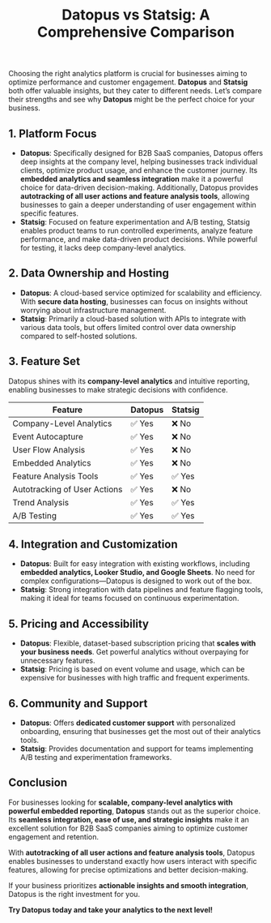﻿---
title: "Datopus vs Statsig: A Comprehensive Comparison"
publishedAt: "2025-03-01"
summary: "An in-depth comparison between Datopus and Statsig to help businesses choose the right analytics platform."
---

Choosing the right analytics platform is crucial for businesses aiming to optimize performance and customer engagement. **Datopus** and **Statsig** both offer valuable insights, but they cater to different needs. Let’s compare their strengths and see why **Datopus** might be the perfect choice for your business.

## 1. Platform Focus

- **Datopus**: Specifically designed for B2B SaaS companies, Datopus offers deep insights at the company level, helping businesses track individual clients, optimize product usage, and enhance the customer journey. Its **embedded analytics and seamless integration** make it a powerful choice for data-driven decision-making. Additionally, Datopus provides **autotracking of all user actions and feature analysis tools**, allowing businesses to gain a deeper understanding of user engagement within specific features.
- **Statsig**: Focused on feature experimentation and A/B testing, Statsig enables product teams to run controlled experiments, analyze feature performance, and make data-driven product decisions. While powerful for testing, it lacks deep company-level analytics.

## 2. Data Ownership and Hosting

- **Datopus**: A cloud-based service optimized for scalability and efficiency. With **secure data hosting**, businesses can focus on insights without worrying about infrastructure management.
- **Statsig**: Primarily a cloud-based solution with APIs to integrate with various data tools, but offers limited control over data ownership compared to self-hosted solutions.

## 3. Feature Set

Datopus shines with its **company-level analytics** and intuitive reporting, enabling businesses to make strategic decisions with confidence.

<table>
  <thead>
    <tr>
      <th>Feature</th>
      <th>Datopus</th>
      <th>Statsig</th>
    </tr>
  </thead>
  <tbody>
    <tr>
      <td>Company-Level Analytics</td>
      <td>✅ Yes</td>
      <td>❌ No</td>
    </tr>
    <tr>
      <td>Event Autocapture</td>
      <td>✅ Yes</td>
      <td>❌ No</td>
    </tr>
    <tr>
      <td>User Flow Analysis</td>
      <td>✅ Yes</td>
      <td>❌ No</td>
    </tr>
    <tr>
      <td>Embedded Analytics</td>
      <td>✅ Yes</td>
      <td>❌ No</td>
    </tr>
    <tr>
      <td>Feature Analysis Tools</td>
      <td>✅ Yes</td>
      <td>✅ Yes</td>
    </tr>
    <tr>
      <td>Autotracking of User Actions</td>
      <td>✅ Yes</td>
      <td>❌ No</td>
    </tr>
    <tr>
      <td>Trend Analysis</td>
      <td>✅ Yes</td>
      <td>✅ Yes</td>
    </tr>
    <tr>
      <td>A/B Testing</td>
      <td>✅ Yes</td>
      <td>✅ Yes</td>
    </tr>
  </tbody>
</table>

## 4. Integration and Customization

- **Datopus**: Built for easy integration with existing workflows, including **embedded analytics, Looker Studio, and Google Sheets**. No need for complex configurations—Datopus is designed to work out of the box.
- **Statsig**: Strong integration with data pipelines and feature flagging tools, making it ideal for teams focused on continuous experimentation.

## 5. Pricing and Accessibility

- **Datopus**: Flexible, dataset-based subscription pricing that **scales with your business needs**. Get powerful analytics without overpaying for unnecessary features.
- **Statsig**: Pricing is based on event volume and usage, which can be expensive for businesses with high traffic and frequent experiments.

## 6. Community and Support

- **Datopus**: Offers **dedicated customer support** with personalized onboarding, ensuring that businesses get the most out of their analytics tools.
- **Statsig**: Provides documentation and support for teams implementing A/B testing and experimentation frameworks.

## Conclusion

For businesses looking for **scalable, company-level analytics with powerful embedded reporting**, **Datopus** stands out as the superior choice. Its **seamless integration, ease of use, and strategic insights** make it an excellent solution for B2B SaaS companies aiming to optimize customer engagement and retention.

With **autotracking of all user actions and feature analysis tools**, Datopus enables businesses to understand exactly how users interact with specific features, allowing for precise optimizations and better decision-making.

If your business prioritizes **actionable insights and smooth integration**, Datopus is the right investment for you.

**Try Datopus today and take your analytics to the next level!**